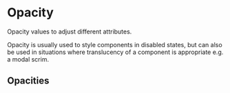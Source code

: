 
<Meta title="Documentation/Styles and Theming/Foundations/Opacity" />

# Opacity

Opacity values to adjust different attributes.

Opacity is usually used to style components in disabled states, but can also be used in situations where translucency of a component is appropriate e.g. a modal scrim.

## Opacities

<Canvas>
  <Story name="Opacity">
    <DocGrid>
      <NumberBlock number="0.15" cssVariable="--uitk-opacity-1" />
      <NumberBlock number="0.25" cssVariable="--uitk-opacity-2" />
      <NumberBlock number="0.4" cssVariable="--uitk-opacity-3" />
      <NumberBlock number="0.7" cssVariable="--uitk-opacity-4" />
      <NumberBlock number="0.8" cssVariable="--uitk-opacity-5" />
    </DocGrid>
  </Story>
</Canvas>
